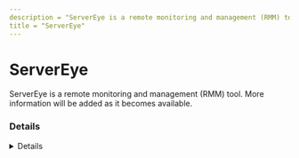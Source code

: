 ```yaml
---
description = "ServerEye is a remote monitoring and management (RMM) tool. More information will be added as it becomes available."
title = "ServerEye"
---
```




# ServerEye

ServerEye is a remote monitoring and management (RMM) tool. More information will be added as it becomes available.

### Details
<Details author={""}
         category={""}
         created={""}
         website={""}
         lastModified={"2/9/2024"}
         privileges={""}
         free={ "" }
         verification={""}
/>

#### Installation Paths
<Card code={ ["servereye*.exe", "ServiceProxyLocalSys.exe"] }/>





### Forensic Artifacts




#### Network Artifacts
<EuiSpacer size="xl"/>
<NetworkArtifactsTable data={ [{"Description": "Known remote domains", "Domains": ["*.server-eye.de"], "Ports": []}] }/>




### Detections
- Detects potential network activity of ServerEye RMM tool
  - [Sigma Rule](https://github.com/magicsword-io/LOLRMM/blob/main/detections/sigma/servereye_network_sigma.yml)
- Detects potential processes activity of ServerEye RMM tool
  - [Sigma Rule](https://github.com/magicsword-io/LOLRMM/blob/main/detections/sigma/servereye_processes_sigma.yml)

### References
- [https://www.servereye.de/wp-content/uploads/Anleitung-zur-Erstinstallation_aktuell.pdf](https://www.servereye.de/wp-content/uploads/Anleitung-zur-Erstinstallation_aktuell.pdf)

